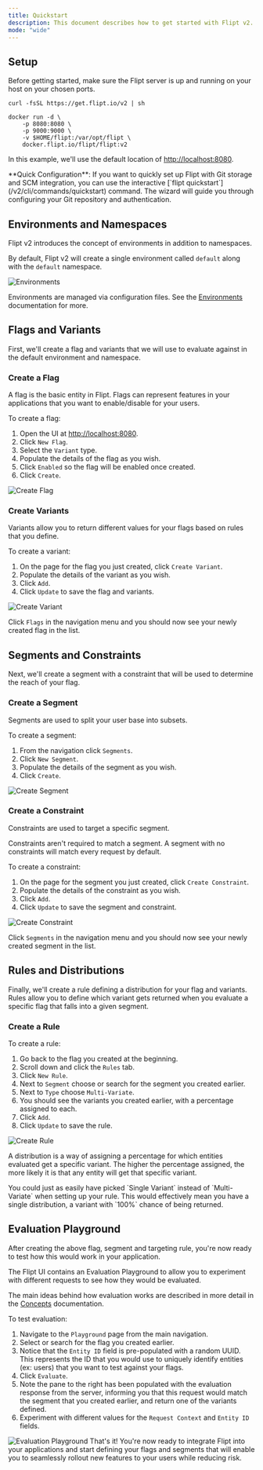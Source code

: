 ```yaml
---
title: Quickstart
description: This document describes how to get started with Flipt v2.
mode: "wide"
---
```


## Setup

Before getting started, make sure the Flipt server is up and running on your
host on your chosen ports.

<CodeGroup>

```console Binary
curl -fsSL https://get.flipt.io/v2 | sh
```

```console Docker
docker run -d \
    -p 8080:8080 \
    -p 9000:9000 \
    -v $HOME/flipt:/var/opt/flipt \
    docker.flipt.io/flipt/flipt:v2
```

</CodeGroup>

In this example, we'll use the default location of [http://localhost:8080](http://localhost:8080).

<Tip>
  **Quick Configuration**: If you want to quickly set up Flipt with Git storage and SCM integration, you can use the interactive [`flipt quickstart`](/v2/cli/commands/quickstart) command. The wizard will guide you through configuring your Git repository and authentication.
</Tip>

## Environments and Namespaces

Flipt v2 introduces the concept of environments in addition to namespaces.

By default, Flipt v2 will create a single environment called `default` along with the `default` namespace.

![Environments](/v2/images/quickstart/environments.png)

Environments are managed via configuration files. See the [Environments](/v2/concepts#environments) documentation for more.

## Flags and Variants

First, we'll create a flag and variants that we will use to evaluate against in the default environment and namespace.

### Create a Flag

A flag is the basic entity in Flipt. Flags can represent features in your
applications that you want to enable/disable for your users.

To create a flag:

1. Open the UI at [http://localhost:8080](http://localhost:8080).
2. Click `New Flag`.
3. Select the `Variant` type.
4. Populate the details of the flag as you wish.
5. Click `Enabled` so the flag will be enabled once created.
6. Click `Create`.

![Create Flag](/v2/images/quickstart/create_flag.png)

### Create Variants

Variants allow you to return different values for your flags based on rules that
you define.

To create a variant:

1. On the page for the flag you just created, click `Create Variant`.
2. Populate the details of the variant as you wish.
3. Click `Add`.
4. Click `Update` to save the flag and variants.

![Create Variant](/v2/images/quickstart/create_variant.png)

Click `Flags` in the navigation menu and you should now see your newly created
flag in the list.

## Segments and Constraints

Next, we'll create a segment with a constraint that will be used to determine the
reach of your flag.

### Create a Segment

Segments are used to split your user base into subsets.

To create a segment:

1. From the navigation click `Segments`.
2. Click `New Segment`.
3. Populate the details of the segment as you wish.
4. Click `Create`.

![Create Segment](/v2/images/quickstart/create_segment.png)

### Create a Constraint

Constraints are used to target a specific segment.

<Note>
  Constraints aren't required to match a segment. A segment with no constraints
  will match every request by default.
</Note>

To create a constraint:

1. On the page for the segment you just created, click `Create Constraint`.
2. Populate the details of the constraint as you wish.
3. Click `Add`.
4. Click `Update` to save the segment and constraint.

![Create Constraint](/v2/images/quickstart/create_constraint.png)

Click `Segments` in the navigation menu and you should now see your newly
created segment in the list.

## Rules and Distributions

Finally, we'll create a rule defining a distribution for your flag and variants.
Rules allow you to define which variant gets returned when you
evaluate a specific flag that falls into a given segment.

### Create a Rule

To create a rule:

1. Go back to the flag you created at the beginning.
2. Scroll down and click the `Rules` tab.
3. Click `New Rule`.
4. Next to `Segment` choose or search for the segment you created earlier.
5. Next to `Type` choose `Multi-Variate`.
6. You should see the variants you created earlier, with a percentage assigned to each.
7. Click `Add`.
8. Click `Update` to save the rule.

![Create Rule](/v2/images/quickstart/create_rule.png)

A distribution is a way of assigning a percentage for which entities evaluated
get a specific variant. The higher the percentage assigned, the more likely it
is that any entity will get that specific variant.

<Note>
  You could just as easily have picked `Single Variant` instead of
  `Multi-Variate` when setting up your rule. This would effectively mean you
  have a single distribution, a variant with `100%` chance of being returned.
</Note>

## Evaluation Playground

After creating the above flag, segment and targeting rule, you're now ready to
test how this would work in your application.

The Flipt UI contains an Evaluation Playground to allow you to experiment
with different requests to see how they would be evaluated.

The main ideas behind how evaluation works are described in more detail in the
[Concepts](/v2/concepts#evaluation) documentation.

To test evaluation:

1. Navigate to the `Playground` page from the main navigation.
2. Select or search for the flag you created earlier.
3. Notice that the `Entity ID` field is pre-populated with a random UUID. This represents
   the ID that you would use to uniquely identify entities (ex: users) that you
   want to test against your flags.
4. Click `Evaluate`.
5. Note the pane to the right has been populated with the evaluation
   response from the server, informing you that this request would match the
   segment that you created earlier, and return one of the variants defined.
6. Experiment with different values for the `Request Context` and `Entity ID` fields.

![Evaluation Playground](/v2/images/quickstart/evaluation_playground.png)
That's it! You're now ready to integrate Flipt into your applications and start
defining your flags and segments that will enable you to seamlessly rollout
new features to your users while reducing risk.
